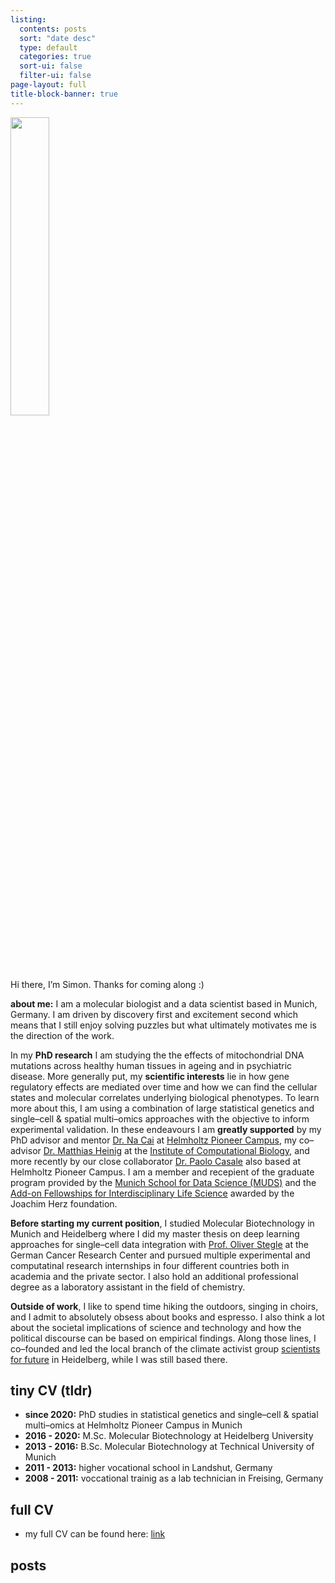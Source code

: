 ```yaml
---
listing:
  contents: posts
  sort: "date desc"
  type: default
  categories: true
  sort-ui: false
  filter-ui: false
page-layout: full
title-block-banner: true
---
```

![](images/profile.jpg){width=35% fig-align="center"}

Hi there, I'm Simon. Thanks for coming along :)

**about me:** I am a molecular biologist and a data scientist based in Munich, Germany. I am driven by discovery first and excitement second which means that I still enjoy solving puzzles but what ultimately motivates me is the direction of the work. 

In my **PhD research** I am studying the the effects of mitochondrial DNA mutations across healthy human tissues in ageing and in psychiatric disease. More generally put, my **scientific interests** lie in how gene regulatory effects are mediated over time and how we can find the cellular states and molecular correlates underlying biological phenotypes. To learn more about this, I am using a combination of large statistical genetics and single--cell & spatial multi--omics approaches with the objective to inform experimental validation. In these endeavours I am **greatly supported** by my PhD advisor and mentor [Dr. Na Cai](https://sites.google.com/view/nacailab) at [Helmholtz Pioneer Campus](https://www.pioneercampus.org/), my co--advisor [Dr. Matthias Heinig](https://www.helmholtz-munich.de/en/research-group-lab-40-2) at the [Institute of Computational Biology](https://www.helmholtz-munich.de/en/icb), and more recently by our close collaborator [Dr. Paolo Casale](https://www.pioneercampus.org/themenmenue-links/about-us0/principal-investigators/francesco-paolo-casale/index.html) also based at Helmholtz Pioneer Campus. I am a member and recepient of the graduate program provided by the [Munich School for Data Science (MUDS)](https://www.mu-ds.de/) and the [Add-on Fellowships for Interdisciplinary Life Science](https://www.joachim-herz-stiftung.de/forschen/nachwuchsfoerderung/add-on-fellowship-naturwissenschaften) awarded by the Joachim Herz foundation.

**Before starting my current position**, I studied Molecular Biotechnology in Munich and Heidelberg where I did my master thesis on deep learning approaches for single--cell data integration with [Prof. Oliver Stegle](https://www.dkfz.de/en/bioinformatik-genomik-systemgenetik/) at the German Cancer Research Center and pursued multiple experimental and computatinal research internships in four different countries both in academia and the private sector. I also hold an additional professional degree as a laboratory assistant in the field of chemistry.

**Outside of work**, I like to spend time hiking the outdoors, singing in choirs, and I admit to absolutely obsess about books and espresso. I also think a lot about the societal implications of science and technology and how the political discourse can be based on empirical findings. Along those lines, I co--founded and led the local branch of the climate activist group [scientists for future](https://heidelberg.scientists4future.org/) in Heidelberg, while I was still based there. 


## tiny CV (tldr)

- **since 2020:** PhD studies in statistical genetics and single--cell & spatial multi--omics at Helmholtz Pioneer Campus in Munich 
- **2016 - 2020:** M.Sc. Molecular Biotechnology at Heidelberg University
- **2013 - 2016:** B.Sc. Molecular Biotechnology at Technical University of Munich
- **2011 - 2013:** higher vocational school in Landshut, Germany
- **2008 - 2011:** voccational trainig as a lab technician in Freising, Germany

## full CV

- my full CV can be found here: [link](https://drive.google.com/file/d/1eItQjyv3cZVljFl4IWNbdcKZKhcIUUaS/view?usp=sharing)

## posts
